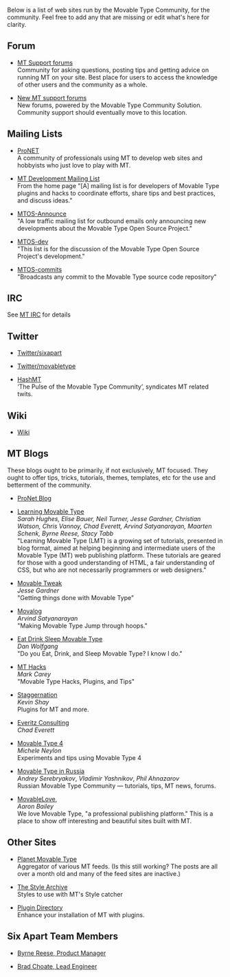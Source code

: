 Below is a list of web sites run by the Movable Type Community, for the community.  Feel free to add any that are missing or edit what's here for clarity.

== Forum ==

* [http://forums.sixapart.com/ MT Support forums]<br>Community for asking questions, posting tips and getting advice on running MT on your site.  Best place for users to access the knowledge of other users and the community as a whole.

* [http://forums.movabletype.org/ New MT support forums]<br />New forums, powered by the Movable Type Community Solution. Community support should eventually move to this location.

== Mailing Lists ==

* [http://www.sixapart.com/pronet/overview ProNET]<br>A community of professionals using MT to develop web sites and hobbyists who just love to play with MT.  

* [http://tech.groups.yahoo.com/group/mt-dev/ MT Development Mailing List]<br>From the home page "[A] mailing list is for developers of Movable Type plugins and hacks to coordinate efforts, share tips and best practices, and discuss ideas."

* [http://www.sixapart.com/mailman/listinfo/mtos-announce MTOS-Announce]<br>"A low traffic mailing list for outbound emails only announcing new developments about the Movable Type Open Source Project."

* [http://www.sixapart.com/mailman/listinfo/mtos-dev MTOS-dev]<br>"This list is for the discussion of the Movable Type Open Source Project's development."

* [http://www.sixapart.com/mailman/listinfo/mtos-commits MTOS-commits]<br />"Broadcasts any commit to the Movable Type source code repository"

== IRC ==

See [[MT IRC]] for details

== Twitter ==

* [http://twitter.com/sixapart Twitter/sixapart]

* [http://twitter.com/movabletype Twitter/movabletype]

* [http://plasticmind.com/hashmt/ HashMT]<br>‘The Pulse of the Movable Type Community’, syndicates MT related twits.

== Wiki ==

* [http://wiki.movabletype.org/Main_Page Wiki]

== MT Blogs==

These blogs ought to be primarily, if not exclusively, MT focused.  They ought to offer tips, tricks, tutorials, themes, templates, etc for the use and betterment of the community.  

* [http://www.sixapart.com/pronet/weblog/ ProNet Blog]

* [http://www.learningmovabletype.com/ Learning Movable Type]<br>''Sarah Hughes, Elise Bauer, Neil Turner, Jesse Gardner, Christian Watson, Chris Vannoy, Chad Everett, Arvind Satyanarayan, Maarten Schenk, Byrne Reese, Stacy Tabb''<br>"Learning Movable Type (LMT) is a growing set of tutorials, presented in blog format, aimed at helping beginning and intermediate users of the Movable Type (MT) web publishing platform. These tutorials are geared for those with a good understanding of HTML, a fair understanding of CSS, but who are not necessarily programmers or web designers."

* [http://www.movabletweak.com/ Movable Tweak]<br>''Jesse Gardner''<br>"Getting things done with Movable Type"

* [http://www.movalog.com/ Movalog]<br>''Arvind Satyanarayan''<br>"Making Movable Type Jump through hoops."

* [http://www.eatdrinksleepmovabletype.com/ Eat Drink Sleep Movable Type]<br>''Dan Wolfgang''<br>"Do you Eat, Drink, and Sleep Movable Type?  I know I do."

* [http://mt-hacks.com/ MT Hacks]<br>''Mark Carey''<br>"Movable Type Hacks, Plugins, and Tips"

* [http://www.staggernation.com/mtplugins/ Staggernation]<br>''Kevin Shay''<br>Plugins for MT and more.

* [http://everitz.com/ Everitz Consulting]<br>''Chad Everett''

* [http://www.movabletype4.eu/ Movable Type 4]<br>''Michele Neylon''<br>Experiments and tips using Movable Type 4

* [http://movable-type.ru/ Movable Type in Russia]<br>''Andrey Serebryakov'', ''Vladimir Yashnikov'', ''Phil Ahnazarov''<br>Russian Movable Type Community — tutorials, tips, MT news, forums.

* [http://movablelove.com/ MovableLove],<br>''Aaron Bailey''<br>We love Movable Type, "a professional publishing platform." This is a place to show off interesting and beautiful sites built with MT.

== Other Sites ==

* [http://planet.movalog.com/ Planet Movable Type]<br>Aggregator of various MT feeds. (Is this still working?  The posts are all over a month old and many of the feed sites are inactive.)

* [http://www.thestylearchive.com/ The Style Archive]<br>Styles to use with MT's Style catcher

* [http://plugins.movabletype.org/ Plugin Directory]<br>Enhance your installation of MT with plugins.

== Six Apart Team Members ==

* [http://www.majordojo.com/ Byrne Reese, Product Manager]

* [http://www.bradchoate.com/ Brad Choate, Lead Engineer]
